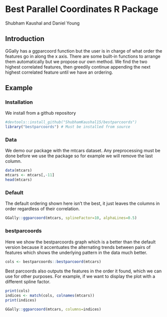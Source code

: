 # Best Parallel Coordinates R Package

Shubham Kaushal and Daniel Young

## Introduction

GGally has a ggparcoord function but the user is in charge of what order the features go in along the x axis. There are some built-in functions to arrange them automatically but we propose our own method. We find the two highest correlated features, then greedily continue appending the next highest correlated feature until we have an ordering.

## Example

### Installation

We install from a github repository

```r
#devtools::install_github("ShubhamKaushal15/bestparcoords")
library("bestparcoords") # Must be installed from source
```

### Data

We demo our package with the mtcars dataset. Any preprocessing must be done before we use the package so for example we will remove the last column.

```r
data(mtcars)
mtcars <- mtcars[,-11]
head(mtcars)
```

### Default

The default ordering shown here isn't the best, it just leaves the columns in order regardless of their correlation.

```r
GGally::ggparcoord(mtcars, splineFactor=10, alphaLines=0.5)
```

### bestparcoords

Here we show the bestparcoords graph which is a better than the default version because it accentuates the alternating trends between pairs of features which shows the underlying pattern in the data much better.

```r
cols <- bestparcoords::bestparcoord(mtcars)
```

Best parcoords also outputs the features in the order it found, which we can use for other purposes. For example, if we want to display the plot with a different spline factor.

```r
print(cols)
indices <- match(cols, colnames(mtcars))
print(indices)
```

```r
GGally::ggparcoord(mtcars, columns=indices)
```
